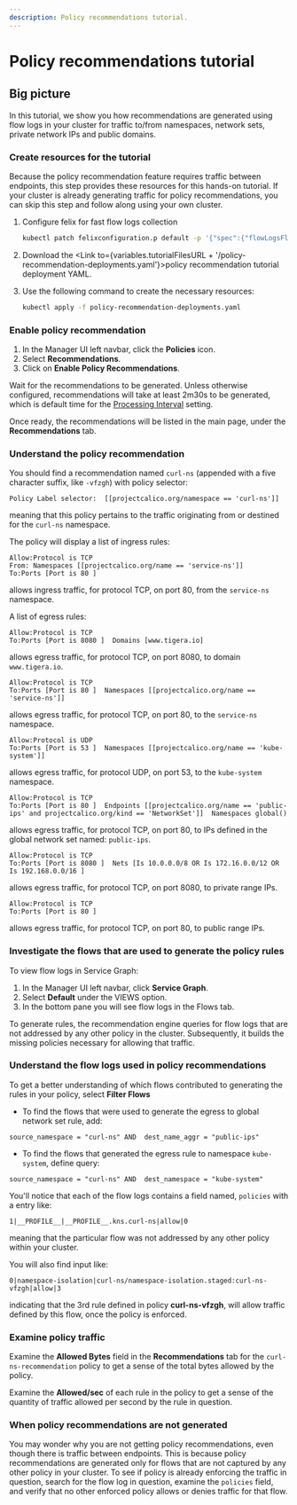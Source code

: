 ```yaml
---
description: Policy recommendations tutorial.
---
```



# Policy recommendations tutorial

## Big picture

In this tutorial, we show you how recommendations are generated using flow logs in your cluster for traffic to/from namespaces, network sets, private network IPs and public domains.

### Create resources for the tutorial

Because the policy recommendation feature requires traffic between endpoints, this step provides these resources for this hands-on tutorial. If your cluster is already generating traffic for policy recommendations, you can skip this step and follow along using your own cluster.

1. Configure felix for fast flow logs collection

   ```bash
   kubectl patch felixconfiguration.p default -p '{"spec":{"flowLogsFlushInterval":"10s"}}'
   ```

1. Download the <Link to={variables.tutorialFilesURL + '/policy-recommendation-deployments.yaml'}>policy recommendation tutorial deployment</Link> YAML.

1. Use the following command to create the necessary resources:

   ```bash
   kubectl apply -f policy-recommendation-deployments.yaml
   ```

### Enable policy recommendation

1. In the Manager UI left navbar, click the **Policies** icon.
1. Select **Recommendations**.
1. Click on **Enable Policy Recommendations**.

Wait for the recommendations to be generated. Unless otherwise configured, recommendations will take at least 2m30s to be generated, which is default time for the [Processing Interval](../../reference/resources/policyrecommendations.mdx#spec) setting.

Once ready, the recommendations will be listed in the main page, under the **Recommendations** tab.

### Understand the policy recommendation

You should find a recommendation named `curl-ns` (appended with a five character suffix, like `-vfzgh`) with policy selector:
```
Policy Label selector:	[[projectcalico.org/namespace == 'curl-ns']]
```
meaning that this policy pertains to the traffic originating from or destined for the `curl-ns` namespace.

The policy will display a list of ingress rules:
```
Allow:Protocol is TCP
From: Namespaces [[projectcalico.org/name == 'service-ns']]  
To:Ports [Port is 80 ]  
```
allows ingress traffic, for protocol TCP, on port 80, from the `service-ns` namespace.

A list of egress rules:
```
Allow:Protocol is TCP
To:Ports [Port is 8080 ]  Domains [www.tigera.io]  
```
allows egress traffic, for protocol TCP, on port 8080, to domain `www.tigera.io`.

```
Allow:Protocol is TCP
To:Ports [Port is 80 ]  Namespaces [[projectcalico.org/name == 'service-ns']]  
```
allows egress traffic, for protocol TCP, on port 80, to the `service-ns` namespace.

```
Allow:Protocol is UDP
To:Ports [Port is 53 ]  Namespaces [[projectcalico.org/name == 'kube-system']]
```
allows egress traffic, for protocol UDP, on port 53, to the `kube-system` namespace.

```
Allow:Protocol is TCP
To:Ports [Port is 80 ]  Endpoints [[projectcalico.org/name == 'public-ips' and projectcalico.org/kind == 'NetworkSet']]  Namespaces global()
```
allows egress traffic, for protocol TCP, on port 80, to IPs defined in the global network set named: `public-ips`.

```
Allow:Protocol is TCP
To:Ports [Port is 8080 ]  Nets [Is 10.0.0.0/8 OR Is 172.16.0.0/12 OR Is 192.168.0.0/16 ]
```
allows egress traffic, for protocol TCP, on port 8080, to private range IPs.

```
Allow:Protocol is TCP
To:Ports [Port is 80 ]
```
allows egress traffic, for protocol TCP, on port 80, to public range IPs.

### Investigate the flows that are used to generate the policy rules

To view flow logs in Service Graph:

1. In the Manager UI left navbar, click **Service Graph**.
1. Select **Default** under the VIEWS option.
1. In the bottom pane you will see flow logs in the Flows tab.

To generate rules, the recommendation engine queries for flow logs that are not addressed by any other policy in the cluster. Subsequently, it builds the missing policies necessary for allowing that traffic.

### Understand the flow logs used in policy recommendations

To get a better understanding of which flows contributed to generating the rules in your policy, select **Filter Flows**

* To find the flows that were used to generate the egress to global network set rule, add:
```
source_namespace = "curl-ns" AND  dest_name_aggr = "public-ips"
```

* To find the flows that generated the egress rule to namespace `kube-system`, define query:
```
source_namespace = "curl-ns" AND  dest_namespace = "kube-system"
```

You'll notice that each of the flow logs contains a field named, `policies` with a entry like: 
```
1|__PROFILE__|__PROFILE__.kns.curl-ns|allow|0
```
meaning that the particular flow was not addressed by any other policy within your cluster.

You will also find input like: 
```
0|namespace-isolation|curl-ns/namespace-isolation.staged:curl-ns-vfzgh|allow|3
```
indicating that the 3rd rule defined in policy **curl-ns-vfzgh**, will allow traffic defined by this flow, once the policy is enforced.

### Examine policy traffic

Examine the **Allowed Bytes** field in the **Recommendations** tab for the `curl-ns-recommendation` policy to get a sense of the total bytes allowed by the policy.

Examine the **Allowed/sec** of each rule in the policy to get a sense of the quantity of traffic allowed per second by the rule in question. 

### When policy recommendations are not generated

You may wonder why you are not getting policy recommendations, even though there is traffic between endpoints. This is because policy recommendations are generated only for flows that are not captured by any other policy in your cluster. To see if policy is already enforcing the traffic in question, search for the flow log in question, examine the `policies` field, and verify that no other enforced policy allows or denies traffic for that flow.
